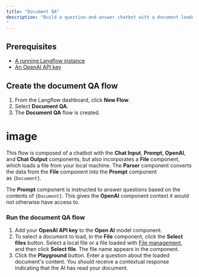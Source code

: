 ```yaml
---
title: "Document QA"
description: "Build a question-and-answer chatbot with a document loaded from local memory.
"
---
```


## **Prerequisites**[**​**](https://docs.langflow.org/document-qa#prerequisites)

- [A running Langflow instance](https://docs.langflow.org/get-started-installation)
- [An OpenAI API key](https://platform.openai.com/)

## **Create the document QA flow**[**​**](https://docs.langflow.org/document-qa#create-the-document-qa-flow)

1. From the Langflow dashboard, click **New Flow**.
2. Select **Document QA**.
3. The **Document QA** flow is created.

# image

This flow is composed of a chatbot with the **Chat Input**, **Prompt**, **OpenAI**, and **Chat Output** components, but also incorporates a **File** component, which loads a file from your local machine. The **Parser** component converts the data from the **File** component into the **Prompt** component as `{Document}`.

The **Prompt** component is instructed to answer questions based on the contents of `{Document}`. This gives the **OpenAI** component context it would not otherwise have access to.

### **Run the document QA flow**[**​**](https://docs.langflow.org/document-qa#run-the-document-qa-flow)

1. Add your **OpenAI API key** to the **Open AI** model component.
2. To select a document to load, in the **File** component, click the **Select files** button. Select a local file or a file loaded with [File management](https://docs.langflow.org/concepts-file-management), and then click **Select file**. The file name appears in the component.
3. Click the **Playground** button. Enter a question about the loaded document's content. You should receive a contextual response indicating that the AI has read your document.